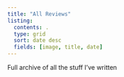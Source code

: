 ```yaml
---
title: "All Reviews"
listing:
  contents: .
  type: grid
  sort: date desc
  fields: [image, title, date]
---
```


Full archive of all the stuff I've written

